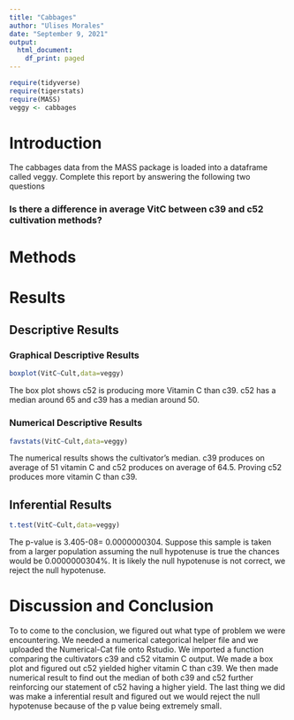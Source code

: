 ```yaml
---
title: "Cabbages"
author: "Ulises Morales"
date: "September 9, 2021"
output:
  html_document:
    df_print: paged
---
```


```r
require(tidyverse)
require(tigerstats)
require(MASS)
veggy <- cabbages
```

# Introduction

<!--In this section you explain what you are trying to show.  Where did the data come from?  What is the research or other question you are trying to answer?!-->
 The cabbages data from the MASS package is loaded into a dataframe called veggy. Complete this report by answering the following two questions  
 
### Is there a difference in average VitC between c39 and c52 cultivation methods?  

# Methods

<!--Decide on your methods:  use "variable analysis" or other appropriate descriptors.  Make sure to choose at least one graphical method and at least one numerical method.!-->

# Results

<!--Divide this section into two sub-sections:  One for your descriptive  results and one for your inferential results.!-->

## Descriptive Results

### Graphical Descriptive Results

<!--Graphical results here.  Make sure to show your code.  Provide appropriate labels for axes, giving units if possible, and provide a good title for the graph, too.  Use the graphical results to describe the patterns if any that exist in the data as focused toward the research question!-->

```r
boxplot(VitC~Cult,data=veggy)
```

The box plot shows c52 is producing more Vitamin C than c39. c52 has a median around 65 and c39 has a median around 50. 

### Numerical Descriptive Results

<!--Numerical results go here. Use the numerical results to describe the patterns if any that exist in the data as focused toward the research question!-->

```r
favstats(VitC~Cult,data=veggy)
```

The numerical results shows the cultivator's median. c39 produces on average of 51 vitamin C and c52 produces on average of 64.5. Proving c52 produces more vitamin C than c39.

## Inferential Results
  
```r
t.test(VitC~Cult,data=veggy)
```

The p-value is 3.405-08= 0.0000000304. Suppose this sample is taken from a larger population assuming the null hypotenuse is true the chances would be 0.0000000304%. It is likely the null hypotenuse is not correct, we reject the null hypotenuse. 

<!--State hypothesis clearly.  Make sure your discussion of the inferential test covers all the aspects that the test output produces, such as test statistic, p-value etc.  Make a decision about the null hypothesis, explain the assumptions on which the selected test/procedure was based, and why the chosen procedure satisfys the assumptions and is appropriate to answer the research question!-->


# Discussion and Conclusion

<!--Discussion and conclusion here.  If you found a relationship be sure to consider whether the relationship occurs because one of the variavbles causes the other, or whether they perhasps are related for some other reason.  Watch the chapter 6 videos from the GeorgeTown videos collection.!-->

To to come to the conclusion, we figured out what type of problem we were encountering. We needed a numerical categorical helper file and we uploaded the Numerical-Cat file onto Rstudio. We imported a function comparing the cultivators c39 and c52 vitamin C output. We made a box plot and figured out c52 yielded higher vitamin C than c39. We then made numerical result to find out the median of both c39 and c52 further reinforcing our statement of c52 having a higher yield. The last thing we did was make a inferential result and figured out we would reject the null hypotenuse because of the p value being extremely small.  